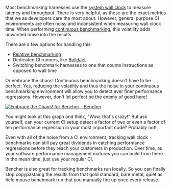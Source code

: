 Most benchmarking harnesses use the [system wall clock](https://en.wikipedia.org/wiki/Elapsed_real_time) to measure latency and throughput.
There is very helpful, as these are the exact metrics that we as developers care the most about.
However, general purpose CI environments are often noisy and inconsistent when measuring wall clock time.
When performing [continuous benchmarking](/docs/explanation/continuous-benchmarking), this volatility adds unwanted noise into the results.

There are a few options for handling this:
- [Relative benchmarking](http://localhost:3000/docs/how-to/track-benchmarks)
- Dedicated CI runners, like [BuildJet](https://buildjet.com)
- Switching benchmark harnesses to one that counts instructions as opposed to wall time

Or embrace the chaos! Continuous benchmarking doesn't have to be perfect.
Yes, reducing the volatility and thus the noise in your continuous benchmarking environment will allow you to detect ever finer performance regressions.
However, don't let perfect be the enemy of good here!

<a href="https://bencher.dev/perf/bencher?key=true&metric_kind=latency&branches=619d15ed-0fbd-4ccb-86cb-fddf3124da29&tab=benchmarks&testbeds=0d991aac-b241-493a-8b0f-8d41419455d2&benchmarks=1db23e93-f909-40aa-bf42-838cc7ae05f5"><img src="https://api.bencher.dev/v0/projects/bencher/perf/img?branches=619d15ed-0fbd-4ccb-86cb-fddf3124da29&testbeds=0d991aac-b241-493a-8b0f-8d41419455d2&benchmarks=1db23e93-f909-40aa-bf42-838cc7ae05f5&metric_kind=latency&title=Embrace+the+Chaos%21" title="Embrace the Chaos!" alt="Embrace the Chaos! for Bencher - Bencher" /></a>

You might look at this graph and think, "Wow, that's crazy!" But ask yourself, can your current CI setup detect a factor of two or even a factor of ten performance regression in your most important code? Probably not!

Even with all of the noise from a CI environment, tracking wall clock benchmarks can still pay great dividends in catching performance regressions before they reach your customers in production.
Over time, as your software performance management matures you can build from there.
In the mean time, just use your regular CI.

Bencher is also great for tracking benchmarks run locally.
So you can finally stop copypastaing the results from that gold standard, bare metal, quiet as field mouse benchmark run that you manually fire up once every release.
